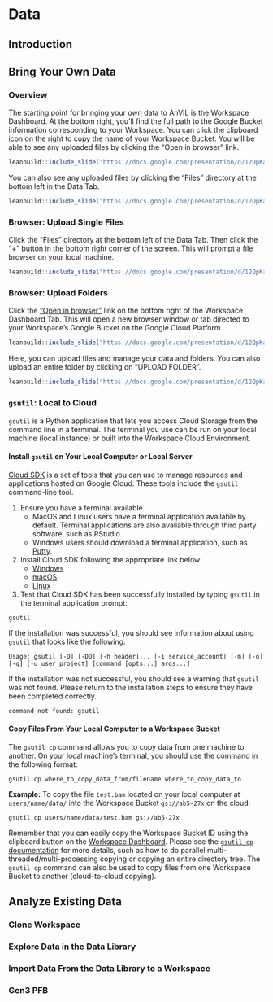 # Data

## Introduction {#introduction-data}

<!------------------------------------------>

## Bring Your Own Data

### Overview {#bring-data-overview}

The starting point for bringing your own data to AnVIL is the Workspace Dashboard. At the bottom right, you'll find the full path to the Google Bucket information corresponding to your Workspace. You can click the clipboard icon on the right to copy the name of your Workspace Bucket. You will be able to see any uploaded files by clicking the "Open in browser" link.

```r
leanbuild::include_slide("https://docs.google.com/presentation/d/12QpKaLfqNHPgvF5JJyNNGOEEtkwY1exmRAUeK1BsEG8/edit#slide=id.gf5172664d7_0_142")
```

You can also see any uploaded files by clicking the "Files" directory at the bottom left in the Data Tab.

```r
leanbuild::include_slide("https://docs.google.com/presentation/d/12QpKaLfqNHPgvF5JJyNNGOEEtkwY1exmRAUeK1BsEG8/edit#slide=id.gf55fadc51c_0_3")
```

### Browser: Upload Single Files

Click the "Files" directory at the bottom left of the Data Tab. Then click the "+" button in the bottom right corner of the screen. This will prompt a file browser on your local machine.

```r
leanbuild::include_slide("https://docs.google.com/presentation/d/12QpKaLfqNHPgvF5JJyNNGOEEtkwY1exmRAUeK1BsEG8/edit#slide=id.gf55fadc51c_0_12")
```

### Browser: Upload Folders

Click the ["Open in browser"](#bring-data-overview) link on the bottom right of the Workspace Dashboard Tab. This will open a new browser window or tab directed to your Workspace's Google Bucket on the Google Cloud Platform. 

```r
leanbuild::include_slide("https://docs.google.com/presentation/d/12QpKaLfqNHPgvF5JJyNNGOEEtkwY1exmRAUeK1BsEG8/edit#slide=id.gf57004a098_0_1")
```

Here, you can upload files and manage your data and folders. You can also upload an entire folder by clicking on "UPLOAD FOLDER".

```r
leanbuild::include_slide("https://docs.google.com/presentation/d/12QpKaLfqNHPgvF5JJyNNGOEEtkwY1exmRAUeK1BsEG8/edit#slide=id.gf57004a098_0_9")
```

### `gsutil`: Local to Cloud

`gsutil` is a Python application that lets you access Cloud Storage from the command line in a terminal. The terminal you use can be run on your local machine (local instance) or built into the Workspace Cloud Environment.

#### Install `gsutil` on Your Local Computer or Local Server

[Cloud SDK](https://cloud.google.com/sdk/docs) is a set of tools that you can use to manage resources and applications hosted on Google Cloud. These tools include the `gsutil` command-line tool. 

1. Ensure you have a terminal available. 
    - MacOS and Linux users have a terminal application available by default. Terminal applications are also available through third party software, such as RStudio. 
    - Windows users should download a terminal application, such as [Putty](https://www.chiark.greenend.org.uk/~sgtatham/putty/latest.html).

1. Install Cloud SDK following the appropriate link below:
    - [Windows](https://cloud.google.com/sdk/docs/install#windows)
    - [macOS](https://cloud.google.com/sdk/docs/install#mac)
    - [Linux](https://cloud.google.com/sdk/docs/install#linux)

1. Test that Cloud SDK has been successfully installed by typing `gsutil` in the terminal application prompt:

```
gsutil
```

If the installation was successful, you should see information about using `gsutil` that looks like the following:

```
Usage: gsutil [-D] [-DD] [-h header]... [-i service_account] [-m] [-o] [-q] [-u user_project] [command [opts...] args...]
```

If the installation was not successful, you should see a warning that `gsutil` was not found. Please return to the installation steps to ensure they have been completed correctly.

```
command not found: gsutil
```

#### Copy Files From Your Local Computer to a Workspace Bucket

The `gsutil cp` command allows you to copy data from one machine to another. On your local machine's terminal, you should use the command in the following format:

```
gsutil cp where_to_copy_data_from/filename where_to_copy_data_to
```

**Example:** To copy the file `test.bam` located on your local computer at `users/name/data/` into the Workspace Bucket `gs://ab5-27x` on the cloud:

```
gsutil cp users/name/data/test.bam gs://ab5-27x
```

Remember that you can easily copy the Workspace Bucket ID using the clipboard button on the [Workspace Dashboard]({#bring-data-overview}). Please see the [`gsutil cp` documentation](https://cloud.google.com/storage/docs/gsutil/commands/cp) for more details, such as how to do parallel multi-threaded/multi-processing copying or copying an entire directory tree. The `gsutil cp` command can also be used to copy files from one Workspace Bucket to another (cloud-to-cloud copying).

<!------------------------------------------>

## Analyze Existing Data

<!-- Import data from available projects to existing or new workspace -->

### Clone Workspace

### Explore Data in the Data Library

### Import Data From the Data Library to a Workspace

### Gen3 PFB
